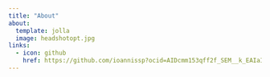 ```yaml
---
title: "About"
about: 
  template: jolla
  image: headshotopt.jpg
links: 
  - icon: github
    href: https://github.com/ioannissp?ocid=AIDcmm153qff2f_SEM__k_EAIaIQobChMIl5uKosWAhgMV5o9QBh1vOgceEAAYASAAEgKsp_D_BwE_k_
---
```

